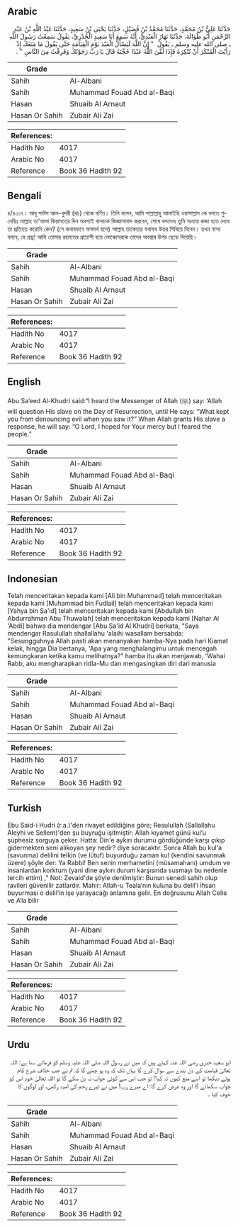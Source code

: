 ## Arabic


<div dir="rtl" lang="ar" style={{fontSize:'larger',backgroundColor:'#f8f9fa',padding:20}}>
حَدَّثَنَا عَلِيُّ بْنُ مُحَمَّدٍ، حَدَّثَنَا مُحَمَّدُ بْنُ فُضَيْلٍ، حَدَّثَنَا يَحْيَى بْنُ سَعِيدٍ، حَدَّثَنَا عَبْدُ اللَّهِ بْنُ عَبْدِ الرَّحْمَنِ أَبُو طُوَالَةَ، حَدَّثَنَا نَهَارٌ الْعَبْدِيُّ، أَنَّهُ سَمِعَ أَبَا سَعِيدٍ الْخُدْرِيَّ، يَقُولُ سَمِعْتُ رَسُولَ اللَّهِ ـ صلى الله عليه وسلم ـ يَقُولُ ‏ "‏ إِنَّ اللَّهَ لَيَسْأَلُ الْعَبْدَ يَوْمَ الْقِيَامَةِ حَتَّى يَقُولَ مَا مَنَعَكَ إِذْ رَأَيْتَ الْمُنْكَرَ أَنْ تُنْكِرَهُ فَإِذَا لَقَّنَ اللَّهُ عَبْدًا حُجَّتَهُ قَالَ يَا رَبِّ رَجَوْتُكَ وَفَرِقْتُ مِنَ النَّاسِ ‏"‏ ‏.‏
</div>
<div style={{backgroundColor:'#f8f9fa',padding:20, marginBottom: 10}}><table> <thead> <tr> <th>Grade</th> <th></th> </tr> </thead> <tbody> <tr><td>Sahih</td><td>Al-Albani</td></tr><tr><td>Sahih</td><td>Muhammad Fouad Abd al-Baqi</td></tr><tr><td>Hasan</td><td>Shuaib Al Arnaut</td></tr><tr><td>Hasan Or Sahih</td><td>Zubair Ali Zai</td></tr></tbody></table><table> <thead> <tr> <th>References:</th> <th></th> </tr> </thead> <tbody><tr><td>Hadith No</td><td>4017</td></tr><tr><td>Arabic No</td><td>4017</td></tr><tr><td>Reference</td><td>Book 36 Hadith 92</td></tr></tbody></table></div>

## Bengali


<div dir="ltr" lang="bn" style={{fontSize:'larger',backgroundColor:'#f8f9fa',padding:20}}>
৪/৪০১৭। আবূ সাঈদ আল-খুদরী (রাঃ) থেকে বর্ণিত। তিনি বলেন, আমি সাল্লাল্লাহু আলাইহি ওয়াসাল্লাম কে বলতে শুনেছিঃ আল্লাহ তা‘আলা কিয়ামতের দিন অবশ্যই বান্দাকে জিজ্ঞাসাবাদ করবেন, শেষে বলবেনঃ তুমি অন্যায় কজা হতে দেখে তা প্রতিহত করোনি কেন? (সে জবাবদানে অসমর্থ হলে) আল্লাহ তাকেতার যথাযথ উত্তর শিখিয়ে দিবেন। তখন বান্দা বলবে, হে প্রভু! আমি তোমার রহমতের প্রত্যাশী হয়ে লোকেদেরকে তাদের অবস্থার উপর ছেড়ে দিয়েছি।
</div>
<div style={{backgroundColor:'#f8f9fa',padding:20, marginBottom: 10}}><table> <thead> <tr> <th>Grade</th> <th></th> </tr> </thead> <tbody> <tr><td>Sahih</td><td>Al-Albani</td></tr><tr><td>Sahih</td><td>Muhammad Fouad Abd al-Baqi</td></tr><tr><td>Hasan</td><td>Shuaib Al Arnaut</td></tr><tr><td>Hasan Or Sahih</td><td>Zubair Ali Zai</td></tr></tbody></table><table> <thead> <tr> <th>References:</th> <th></th> </tr> </thead> <tbody><tr><td>Hadith No</td><td>4017</td></tr><tr><td>Arabic No</td><td>4017</td></tr><tr><td>Reference</td><td>Book 36 Hadith 92</td></tr></tbody></table></div>

## English


<div dir="ltr" lang="en" style={{fontSize:'larger',backgroundColor:'#f8f9fa',padding:20}}>
Abu Sa’eed Al-Khudri said:“I heard the Messenger of Allah (ﷺ) say: ‘Allah will question His slave on the Day of Resurrection, until He says: “What kept you from denouncing evil when you saw it?” When Allah grants His slave a response, he will say: “O Lord, I hoped for Your mercy but I feared the people.”
</div>
<div style={{backgroundColor:'#f8f9fa',padding:20, marginBottom: 10}}><table> <thead> <tr> <th>Grade</th> <th></th> </tr> </thead> <tbody> <tr><td>Sahih</td><td>Al-Albani</td></tr><tr><td>Sahih</td><td>Muhammad Fouad Abd al-Baqi</td></tr><tr><td>Hasan</td><td>Shuaib Al Arnaut</td></tr><tr><td>Hasan Or Sahih</td><td>Zubair Ali Zai</td></tr></tbody></table><table> <thead> <tr> <th>References:</th> <th></th> </tr> </thead> <tbody><tr><td>Hadith No</td><td>4017</td></tr><tr><td>Arabic No</td><td>4017</td></tr><tr><td>Reference</td><td>Book 36 Hadith 92</td></tr></tbody></table></div>

## Indonesian


<div dir="ltr" lang="id" style={{fontSize:'larger',backgroundColor:'#f8f9fa',padding:20}}>
Telah menceritakan kepada kami [Ali bin Muhammad] telah menceritakan kepada kami [Muhammad bin Fudlail] telah menceritakan kepada kami [Yahya bin Sa'id] telah menceritakan kepada kami [Abdullah bin Abdurrahman Abu Thuwalah] telah menceritakan kepada kami [Nahar Al 'Abdi] bahwa dia mendengar [Abu Sa'id Al Khudri] berkata, "Saya mendengar Rasulullah shallallahu 'alaihi wasallam bersabda: "Sesungguhnya Allah pasti akan menanyakan hamba-Nya pada hari Kiamat kelak, hingga Dia bertanya, 'Apa yang menghalangimu untuk mencegah kemungkaran ketika kamu melihatnya?" hamba itu akan menjawab, 'Wahai Rabb, aku mengharapkan ridla-Mu dan mengasingkan diri dari manusia
</div>
<div style={{backgroundColor:'#f8f9fa',padding:20, marginBottom: 10}}><table> <thead> <tr> <th>Grade</th> <th></th> </tr> </thead> <tbody> <tr><td>Sahih</td><td>Al-Albani</td></tr><tr><td>Sahih</td><td>Muhammad Fouad Abd al-Baqi</td></tr><tr><td>Hasan</td><td>Shuaib Al Arnaut</td></tr><tr><td>Hasan Or Sahih</td><td>Zubair Ali Zai</td></tr></tbody></table><table> <thead> <tr> <th>References:</th> <th></th> </tr> </thead> <tbody><tr><td>Hadith No</td><td>4017</td></tr><tr><td>Arabic No</td><td>4017</td></tr><tr><td>Reference</td><td>Book 36 Hadith 92</td></tr></tbody></table></div>

## Turkish


<div dir="ltr" lang="tr" style={{fontSize:'larger',backgroundColor:'#f8f9fa',padding:20}}>
Ebu Said-i Hudri (r.a.)'den rivayet edildiğine göre; Resulullah (Sallallahu Aleyhi ve Sellem)'den şu buyruğu işitmiştir: Allah kıyamet günü kul’u şüphesiz sorguya çeker. Hatta: Din'e aykırı durumu gördüğünde karşı çıkıp gidermekten seni alıkoyan şey nedir? diye soracaktır. Sonra Allah bu kul'a (savunma) delilini telkin (ve lütuf) buyurduğu zaman kul (kendini savunmak üzere) şöyle der: Ya Rabbi! Ben senin merhametini (müsamahanı) umdum ve insanlardan korktum (yani dine aykırı durum karşısında susmayı bu nedenle tercih ettim) ," Not: Zevaid'de şöyle denilmIştir: Bunun senedi sahih olup ravileri güvenilir zatlardır. Mahir: Allah-u Teala’nın kuluna bu delil’i ihsan buyurması o delil’in işe yarayacağı anlamına gelir. En doğrusunu Allah Celle ve A’la bilir
</div>
<div style={{backgroundColor:'#f8f9fa',padding:20, marginBottom: 10}}><table> <thead> <tr> <th>Grade</th> <th></th> </tr> </thead> <tbody> <tr><td>Sahih</td><td>Al-Albani</td></tr><tr><td>Sahih</td><td>Muhammad Fouad Abd al-Baqi</td></tr><tr><td>Hasan</td><td>Shuaib Al Arnaut</td></tr><tr><td>Hasan Or Sahih</td><td>Zubair Ali Zai</td></tr></tbody></table><table> <thead> <tr> <th>References:</th> <th></th> </tr> </thead> <tbody><tr><td>Hadith No</td><td>4017</td></tr><tr><td>Arabic No</td><td>4017</td></tr><tr><td>Reference</td><td>Book 36 Hadith 92</td></tr></tbody></table></div>

## Urdu


<div dir="rtl" lang="ur" style={{fontSize:'larger',backgroundColor:'#f8f9fa',padding:20}}>
ابو سعید خدری رضی اللہ عنہ کہتے ہیں کہ میں نے رسول اللہ صلی اللہ علیہ وسلم کو فرماتے سنا ہے: اللہ تعالیٰ قیامت کے دن بندے سے سوال کرے گا یہاں تک کہ وہ پو چھے گا کہ تم نے جب خلاف شرع کام ہوتے دیکھا تو اسے منع کیوں نہ کیا؟ تو جب اس سے کوئی جواب نہ بن سکے گا تو اللہ تعالیٰ خود اس کو جواب سکھائے گا اور وہ عرض کرے گا: اے میرے رب! میں نے تیرے رحم کی امید رکھی، اور لوگوں کا خوف کیا ۔
</div>
<div style={{backgroundColor:'#f8f9fa',padding:20, marginBottom: 10}}><table> <thead> <tr> <th>Grade</th> <th></th> </tr> </thead> <tbody> <tr><td>Sahih</td><td>Al-Albani</td></tr><tr><td>Sahih</td><td>Muhammad Fouad Abd al-Baqi</td></tr><tr><td>Hasan</td><td>Shuaib Al Arnaut</td></tr><tr><td>Hasan Or Sahih</td><td>Zubair Ali Zai</td></tr></tbody></table><table> <thead> <tr> <th>References:</th> <th></th> </tr> </thead> <tbody><tr><td>Hadith No</td><td>4017</td></tr><tr><td>Arabic No</td><td>4017</td></tr><tr><td>Reference</td><td>Book 36 Hadith 92</td></tr></tbody></table></div>